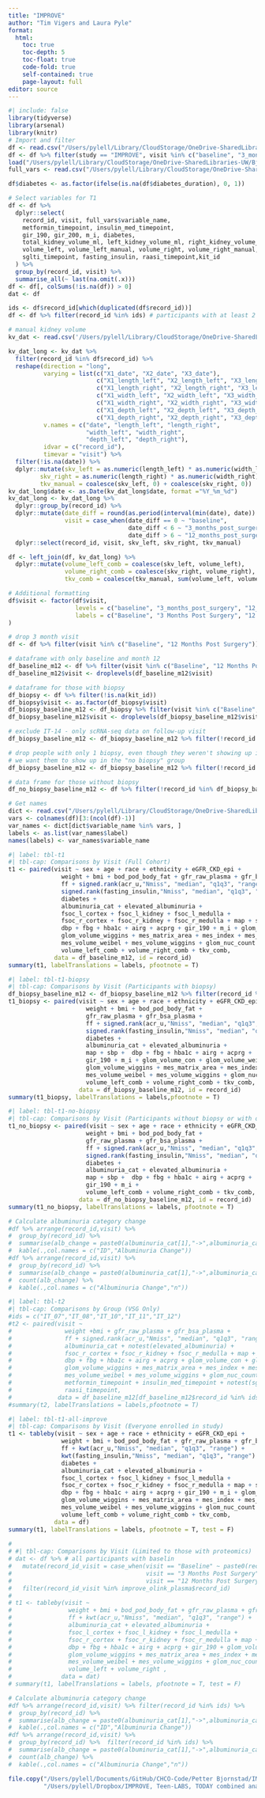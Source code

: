 ```yaml
---
title: "IMPROVE"
author: "Tim Vigers and Laura Pyle"
format:
  html:
    toc: true
    toc-depth: 5
    toc-float: true
    code-fold: true
    self-contained: true
    page-layout: full
editor: source
---
```



```r
#| include: false
library(tidyverse)
library(arsenal)
library(knitr)
# Import and filter
df <- read.csv("/Users/pylell/Library/CloudStorage/OneDrive-SharedLibraries-UW/Bjornstad/Biostatistics Core Shared Drive/Data Harmonization/Data Clean/harmonized_dataset.csv", na.strings = "")
df <- df %>% filter(study == "IMPROVE", visit %in% c("baseline", "3_months_post_surgery", "12_months_post_surgery"))
load("/Users/pylell/Library/CloudStorage/OneDrive-SharedLibraries-UW/Bjornstad/Biostatistics Core Shared Drive/IMPROVE T2D/Olink Data/improve_olink_plasma.Rdata")
full_vars <- read.csv("/Users/pylell/Library/CloudStorage/OneDrive-SharedLibraries-UW/Bjornstad/Biostatistics Core Shared Drive/IMPROVE T2D/Data_Raw/IMPROVE_data_dump_dict.csv", na.strings = "")

df$diabetes <- as.factor(ifelse(is.na(df$diabetes_duration), 0, 1))

# Select variables for T1
df <- df %>%
  dplyr::select(
    record_id, visit, full_vars$variable_name,
    metformin_timepoint, insulin_med_timepoint,
    gir_190, gir_200, m_i, diabetes, 
    total_kidney_volume_ml, left_kidney_volume_ml, right_kidney_volume_ml,
    volume_left, volume_left_manual, volume_right, volume_right_manual,
    sglti_timepoint, fasting_insulin, raasi_timepoint,kit_id
  ) %>%
  group_by(record_id, visit) %>%
  summarise_all(~ last(na.omit(.x)))
df <- df[, colSums(!is.na(df)) > 0]
dat <- df

ids <- df$record_id[which(duplicated(df$record_id))]
df <- df %>% filter(record_id %in% ids) # participants with at least 2 visits

# manual kidney volume
kv_dat <- read.csv('/Users/pylell/Library/CloudStorage/OneDrive-SharedLibraries-UW/Bjornstad/Biostatistics Core Shared Drive/Renal HEIR/Data_Cleaned/RENALHEIR_IMPROVE_kidney volume.csv', na.strings = "")

kv_dat_long <- kv_dat %>%
  filter(record_id %in% df$record_id) %>%
  reshape(direction = "long",
          varying = list(c("X1_date", "X2_date", "X3_date"),
                         c("X1_length_left", "X2_length_left", "X3_length_left"),
                         c("X1_length_right", "X2_length_right", "X3_length_right"),
                         c("X1_width_left", "X2_width_left", "X3_width_left"),
                         c("X1_width_right", "X2_width_right", "X3_width_right"),
                         c("X1_depth_left", "X2_depth_left", "X3_depth_left"),
                         c("X1_depth_right", "X2_depth_right", "X3_depth_right")),
          v.names = c("date", "length_left", "length_right", 
                      "width_left", "width_right",
                      "depth_left", "depth_right"),
          idvar = c("record_id"),
          timevar = "visit") %>%
  filter(!is.na(date)) %>%
  dplyr::mutate(skv_left = as.numeric(length_left) * as.numeric(width_left) * as.numeric(depth_left) * (pi/6),
         skv_right = as.numeric(length_right) * as.numeric(width_right) * as.numeric(depth_right) * (pi/6),
         tkv_manual = coalesce(skv_left, 0) + coalesce(skv_right, 0))
kv_dat_long$date <- as.Date(kv_dat_long$date, format ="%Y_%m_%d")
kv_dat_long <- kv_dat_long %>%
  dplyr::group_by(record_id) %>%
  dplyr::mutate(date_diff = round(as.period(interval(min(date), date)) / months(1),1),
                visit = case_when(date_diff == 0 ~ "baseline",
                                  date_diff < 6 ~ "3_months_post_surgery",
                                  date_diff > 6 ~ "12_months_post_surgery")) %>%
  dplyr::select(record_id, visit, skv_left, skv_right, tkv_manual)

df <- left_join(df, kv_dat_long) %>% 
  dplyr::mutate(volume_left_comb = coalesce(skv_left, volume_left),
                volume_right_comb = coalesce(skv_right, volume_right),
                tkv_comb = coalesce(tkv_manual, sum(volume_left, volume_right)))

# Additional formatting
df$visit <- factor(df$visit,
                   levels = c("baseline", "3_months_post_surgery", "12_months_post_surgery"),
                   labels = c("Baseline", "3 Months Post Surgery", "12 Months Post Surgery")
)

# drop 3 month visit
df <- df %>% filter(visit %in% c("Baseline", "12 Months Post Surgery"))

# dataframe with only baseline and month 12
df_baseline_m12 <- df %>% filter(visit %in% c("Baseline", "12 Months Post Surgery"))
df_baseline_m12$visit <- droplevels(df_baseline_m12$visit)

# dataframe for those with biopsy
df_biopsy <- df %>% filter(!is.na(kit_id))
df_biopsy$visit <- as.factor(df_biopsy$visit)
df_biopsy_baseline_m12 <- df_biopsy %>% filter(visit %in% c("Baseline", "12 Months Post Surgery"))
df_biopsy_baseline_m12$visit <- droplevels(df_biopsy_baseline_m12$visit)

# exclude IT-14 - only scRNA-seq data on follow-up visit
df_biopsy_baseline_m12 <- df_biopsy_baseline_m12 %>% filter(!record_id == "IT_14")

# drop people with only 1 biopsy, even though they weren't showing up in table 1 because that table is paired
# we want them to show up in the "no biopsy" group
df_biopsy_baseline_m12 <- df_biopsy_baseline_m12 %>% filter(!record_id %in% c("IT_09", "IT_13", "IT_19", "IT_20"))

# data frame for those without biopsy
df_no_biopsy_baseline_m12 <- df %>% filter(!record_id %in% df_biopsy_baseline_m12$record_id)

# Get names
dict <- read.csv("/Users/pylell/Library/CloudStorage/OneDrive-SharedLibraries-UW/Bjornstad/Biostatistics Core Shared Drive/Data Harmonization/data_dictionary_master.csv", na.strings = "")
vars <- colnames(df)[3:(ncol(df)-1)]
var_names <- dict[dict$variable_name %in% vars, ]
labels <- as.list(var_names$label)
names(labels) <- var_names$variable_name
```

```r
#| label: tbl-t1
#| tbl-cap: Comparisons by Visit (Full Cohort)
t1 <- paired(visit ~ sex + age + race + ethnicity + eGFR_CKD_epi +
               weight + bmi + bod_pod_body_fat + gfr_raw_plasma + gfr_bsa_plasma + 
               ff + signed.rank(acr_u,"Nmiss", "median", "q1q3", "range") +
               signed.rank(fasting_insulin,"Nmiss", "median", "q1q3", "range") +
               diabetes +
               albuminuria_cat + elevated_albuminuria +
               fsoc_l_cortex + fsoc_l_kidney + fsoc_l_medulla + 
               fsoc_r_cortex + fsoc_r_kidney + fsoc_r_medulla + map + sbp + 
               dbp + fbg + hba1c + airg + acprg + gir_190 + m_i + glom_volume_con + glom_volume_weibel + 
               glom_volume_wiggins + mes_matrix_area + mes_index + mes_volume_con + 
               mes_volume_weibel + mes_volume_wiggins + glom_nuc_count + 
               volume_left_comb + volume_right_comb + tkv_comb, 
             data = df_baseline_m12, id = record_id)
summary(t1, labelTranslations = labels, pfootnote = T)
```



```r
#| label: tbl-t1-biopsy
#| tbl-cap: Comparisons by Visit (Participants with biopsy)
df_biopsy_baseline_m12 <- df_biopsy_baseline_m12 %>% filter(record_id %nin% "IT_14") # manually removing IT_14 w/o baseline scRNA
t1_biopsy <- paired(visit ~ sex + age + race + ethnicity + eGFR_CKD_epi +
                      weight + bmi + bod_pod_body_fat +
                      gfr_raw_plasma + gfr_bsa_plasma +
                      ff + signed.rank(acr_u,"Nmiss", "median", "q1q3", "range") +
                      signed.rank(fasting_insulin,"Nmiss", "median", "q1q3", "range") +
                      diabetes +
                      albuminuria_cat + elevated_albuminuria +
                      map + sbp +  dbp + fbg + hba1c + airg + acprg + 
                      gir_190 + m_i + glom_volume_con + glom_volume_weibel + 
                      glom_volume_wiggins + mes_matrix_area + mes_index + mes_volume_con + 
                      mes_volume_weibel + mes_volume_wiggins + glom_nuc_count +
                      volume_left_comb + volume_right_comb + tkv_comb, 
                    data = df_biopsy_baseline_m12, id = record_id)
summary(t1_biopsy, labelTranslations = labels,pfootnote = T)

```

```r
#| label: tbl-t1-no-biopsy
#| tbl-cap: Comparisons by Visit (Participants without biopsy or with only one biopsy)
t1_no_biopsy <- paired(visit ~ sex + age + race + ethnicity + eGFR_CKD_epi +
                      weight + bmi + bod_pod_body_fat +
                      gfr_raw_plasma + gfr_bsa_plasma +
                      ff + signed.rank(acr_u,"Nmiss", "median", "q1q3", "range") + 
                      signed.rank(fasting_insulin,"Nmiss", "median", "q1q3", "range") +
                      diabetes +
                      albuminuria_cat + elevated_albuminuria +
                      map + sbp +  dbp + fbg + hba1c + airg + acprg + 
                      gir_190 + m_i +
                      volume_left_comb + volume_right_comb + tkv_comb, 
                    data = df_no_biopsy_baseline_m12, id = record_id)
summary(t1_no_biopsy, labelTranslations = labels, pfootnote = T)

```

```r
# Calculate albuminuria category change
#df %>% arrange(record_id,visit) %>%
#  group_by(record_id) %>% 
#  summarise(alb_change = paste0(albuminuria_cat[1],"->",albuminuria_cat[2])) %>%
#  kable(.,col.names = c("ID","Albuminuria Change"))
#df %>% arrange(record_id,visit) %>%
#  group_by(record_id) %>% 
#  summarise(alb_change = paste0(albuminuria_cat[1],"->",albuminuria_cat[2])) %>%
#  count(alb_change) %>%
#  kable(.,col.names = c("Albuminuria Change","n"))
```

```r
#| label: tbl-t2
#| tbl-cap: Comparisons by Group (VSG Only)
#ids = c("IT_07","IT_08","IT_10","IT_11","IT_12")
#t2 <- paired(visit ~ 
#               weight +bmi + gfr_raw_plasma + gfr_bsa_plasma + 
#               ff + signed.rank(acr_u,"Nmiss", "median", "q1q3", "range") + 
#               albuminuria_cat + notest(elevated_albuminuria) +
#               fsoc_r_cortex + fsoc_r_kidney + fsoc_r_medulla + map + sbp + 
#               dbp + fbg + hba1c + airg + acprg + glom_volume_con + glom_volume_weibel + 
#               glom_volume_wiggins + mes_matrix_area + mes_index + mes_volume_con + 
#               mes_volume_weibel + mes_volume_wiggins + glom_nuc_count + 
#               metformin_timepoint + insulin_med_timepoint + notest(sglti_timepoint) + 
#               raasi_timepoint, 
#             data = df_baseline_m12[df_baseline_m12$record_id %in% ids,], id = record_id)
#summary(t2, labelTranslations = labels,pfootnote = T)
```

```r
#| label: tbl-t1-all-improve
#| tbl-cap: Comparisons by Visit (Everyone enrolled in study)
t1 <- tableby(visit ~ sex + age + race + ethnicity + eGFR_CKD_epi +
               weight + bmi + bod_pod_body_fat + gfr_raw_plasma + gfr_bsa_plasma + 
               ff + kwt(acr_u,"Nmiss", "median", "q1q3", "range") + 
               kwt(fasting_insulin,"Nmiss", "median", "q1q3", "range") +
               diabetes +
               albuminuria_cat + elevated_albuminuria +
               fsoc_l_cortex + fsoc_l_kidney + fsoc_l_medulla + 
               fsoc_r_cortex + fsoc_r_kidney + fsoc_r_medulla + map + sbp + 
               dbp + fbg + hba1c + airg + acprg + gir_190 + m_i + glom_volume_con + glom_volume_weibel + 
               glom_volume_wiggins + mes_matrix_area + mes_index + mes_volume_con + 
               mes_volume_weibel + mes_volume_wiggins + glom_nuc_count + 
               volume_left_comb + volume_right_comb + tkv_comb,  
             data = df)
summary(t1, labelTranslations = labels, pfootnote = T, test = F)
  
#   
# #| tbl-cap: Comparisons by Visit (Limited to those with proteomics)
# dat <- df %>% # all participants with baselin
#   mutate(record_id_visit = case_when(visit == "Baseline" ~ paste0(record_id, "_BL"),
#                                      visit == "3 Months Post Surgery" ~ paste0(record_id, "_3M"),
#                                      visit == "12 Months Post Surgery" ~ paste0(record_id, "_12M"))) %>%
#   filter(record_id_visit %in% improve_olink_plasma$record_id)
#   
# t1 <- tableby(visit ~ 
#                weight + bmi + bod_pod_body_fat + gfr_raw_plasma + gfr_bsa_plasma + 
#                ff + kwt(acr_u,"Nmiss", "median", "q1q3", "range") + 
#                albuminuria_cat + elevated_albuminuria +
#                fsoc_l_cortex + fsoc_l_kidney + fsoc_l_medulla + 
#                fsoc_r_cortex + fsoc_r_kidney + fsoc_r_medulla + map + sbp + 
#                dbp + fbg + hba1c + airg + acprg + gir_190 + glom_volume_con + glom_volume_weibel + 
#                glom_volume_wiggins + mes_matrix_area + mes_index + mes_volume_con + 
#                mes_volume_weibel + mes_volume_wiggins + glom_nuc_count + 
#                volume_left + volume_right , 
#              data = dat)
# summary(t1, labelTranslations = labels, pfootnote = T, test = F)
```

```r
# Calculate albuminuria category change
#df %>% arrange(record_id,visit) %>% filter(record_id %in% ids) %>%
#  group_by(record_id) %>% 
#  summarise(alb_change = paste0(albuminuria_cat[1],"->",albuminuria_cat[2])) %>%
#  kable(.,col.names = c("ID","Albuminuria Change"))
#df %>% arrange(record_id,visit) %>%
#  group_by(record_id) %>%  filter(record_id %in% ids) %>%
#  summarise(alb_change = paste0(albuminuria_cat[1],"->",albuminuria_cat[2])) %>%
#  count(alb_change) %>%
#  kable(.,col.names = c("Albuminuria Change","n"))
```

```r
file.copy("/Users/pylell/Documents/GitHub/CHCO-Code/Petter Bjornstad/IMPROVE/table1_for_Jeet.html",
          "/Users/pylell/Dropbox/IMPROVE, Teen-LABS, TODAY combined analysis/IMPROVE results/table1_for_Jeet.html",overwrite = TRUE)

```